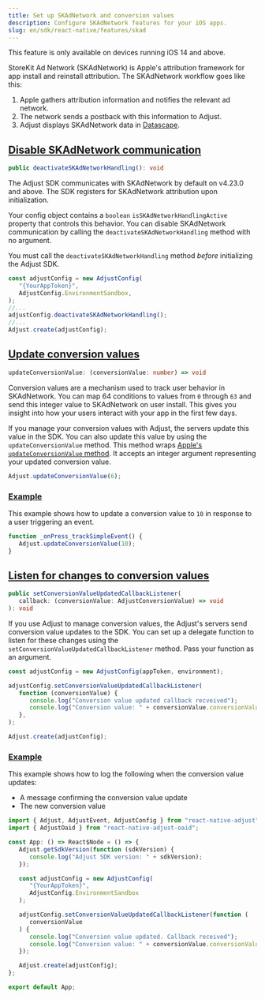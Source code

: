 ```yaml
---
title: Set up SKAdNetwork and conversion values
description: Configure SKAdNetwork features for your iOS apps.
slug: en/sdk/react-native/features/skad
---
```


<Callout type="important">

This feature is only available on devices running iOS 14 and above.

</Callout>

StoreKit Ad Network (SKAdNetwork) is Apple's attribution framework for
app install and reinstall attribution. The SKAdNetwork workflow goes like this:

1. Apple gathers attribution information and notifies the relevant ad network.
2. The network sends a postback with this information to Adjust.
3. Adjust displays SKAdNetwork data in [Datascape](https://help.adjust.com/en/suite/article/datascape).

## [Disable SKAdNetwork communication](disable-skadnetwork-communication)

```ts title="Method signature"
public deactivateSKAdNetworkHandling(): void
```

<MinorVersion added="v4.23.0">

The Adjust SDK communicates with SKAdNetwork by default on v4.23.0 and above. The SDK registers for SKAdNetwork attribution upon initialization.

</MinorVersion>

Your config object contains a `boolean` `isSKAdNetworkHandlingActive` property that controls this behavior. You can disable SKAdNetwork communication by calling the `deactivateSKAdNetworkHandling` method with no argument.

<Callout type="important">

You must call the `deactivateSKAdNetworkHandling` method _before_ initializing the Adjust SDK.

</Callout>

```jsx {6}
const adjustConfig = new AdjustConfig(
   "{YourAppToken}",
   AdjustConfig.EnvironmentSandbox,
);
//...
adjustConfig.deactivateSKAdNetworkHandling();
//...
Adjust.create(adjustConfig);
```

## [Update conversion values](update-conversion-values)

```ts title="Method signature"
updateConversionValue: (conversionValue: number) => void
```

Conversion values are a mechanism used to track user behavior in SKAdNetwork. You can map 64 conditions to values from `0` through `63` and send this integer value to SKAdNetwork on user install. This gives you insight into how your users interact with your app in the first few days.

If you manage your conversion values with Adjust, the servers update this value in the SDK. You can also update this value by using the `updateConversionValue` method. This method wraps [Apple's `updateConversionValue` method](https://developer.apple.com/documentation/storekit/skadnetwork/3566697-updateconversionvalue). It accepts an integer argument representing your updated conversion value.

```jsx
Adjust.updateConversionValue(6);
```

### [Example](example)

This example shows how to update a conversion value to `10` in response to a user triggering an event.

```jsx {2}
function _onPress_trackSimpleEvent() {
   Adjust.updateConversionValue(10);
}
```

## [Listen for changes to conversion values](listen-for-changes-to-conversion-values)

```ts title="Method signature"
public setConversionValueUpdatedCallbackListener(
   callback: (conversionValue: AdjustConversionValue) => void
): void
```

If you use Adjust to manage conversion values, the Adjust's servers send conversion value updates to the SDK. You can set up a delegate function to listen for these changes using the `setConversionValueUpdatedCallbackListener` method. Pass your function as an argument.

```jsx {3-8}
const adjustConfig = new AdjustConfig(appToken, environment);

adjustConfig.setConversionValueUpdatedCallbackListener(
   function (conversionValue) {
      console.log("Conversion value updated callback recveived");
      console.log("Conversion value: " + conversionValue.conversionValue);
   },
);

Adjust.create(adjustConfig);
```

### [Example](example-1)

This example shows how to log the following when the conversion value updates:

-  A message confirming the conversion value update
-  The new conversion value

```jsx
import { Adjust, AdjustEvent, AdjustConfig } from "react-native-adjust";
import { AdjustOaid } from "react-native-adjust-oaid";

const App: () => React$Node = () => {
   Adjust.getSdkVersion(function (sdkVersion) {
      console.log("Adjust SDK version: " + sdkVersion);
   });

   const adjustConfig = new AdjustConfig(
      "{YourAppToken}",
      AdjustConfig.EnvironmentSandbox
   );

   adjustConfig.setConversionValueUpdatedCallbackListener(function (
      conversionValue
   ) {
      console.log("Conversion value updated. Callback received");
      console.log("Conversion value: " + conversionValue.conversionValue);
   });

   Adjust.create(adjustConfig);
};

export default App;
```
